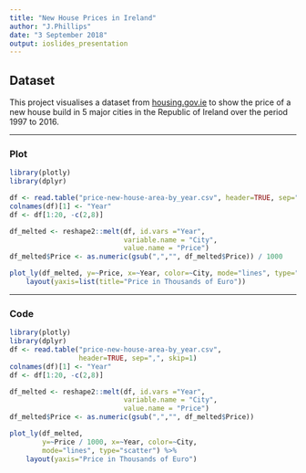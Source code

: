 ---
title: "New House Prices in Ireland"
author: "J.Phillips"
date: "3 September 2018"
output: ioslides_presentation
---


## Dataset

This project visualises a dataset from [housing.gov.ie](https://www.housing.gov.ie/housing/statistics/house-prices-loans-and-profile-borrowers/house-price-statistics) to show the price of a new house build in 5 major cities in the Republic of Ireland over the period 1997 to 2016.

--- 


### Plot

```{r message=FALSE, echo=FALSE}
library(plotly)
library(dplyr)
```
```{r echo=FALSE, warning=FALSE}
df <- read.table("price-new-house-area-by_year.csv", header=TRUE, sep=",", skip=1)
colnames(df)[1] <- "Year"
df <- df[1:20, -c(2,8)]

df_melted <- reshape2::melt(df, id.vars ="Year",
                            variable.name = "City",
                            value.name = "Price")
df_melted$Price <- as.numeric(gsub(",","", df_melted$Price)) / 1000

plot_ly(df_melted, y=~Price, x=~Year, color=~City, mode="lines", type="scatter") %>%
    layout(yaxis=list(title="Price in Thousands of Euro"))


```

--- 



### Code

```{r eval=FALSE}
library(plotly)
library(dplyr)
df <- read.table("price-new-house-area-by_year.csv", 
                 header=TRUE, sep=",", skip=1)
colnames(df)[1] <- "Year"
df <- df[1:20, -c(2,8)]

df_melted <- reshape2::melt(df, id.vars ="Year",
                            variable.name = "City",
                            value.name = "Price")
df_melted$Price <- as.numeric(gsub(",","", df_melted$Price))

plot_ly(df_melted, 
        y=~Price / 1000, x=~Year, color=~City, 
        mode="lines", type="scatter") %>%
    layout(yaxis="Price in Thousands of Euro")

```
